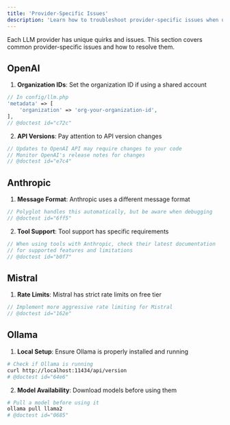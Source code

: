 ```yaml
---
title: 'Provider-Specific Issues'
description: 'Learn how to troubleshoot provider-specific issues when using Polyglot.'
---
```


Each LLM provider has unique quirks and issues. This section covers common provider-specific issues and how to resolve them.


## OpenAI

1. **Organization IDs**: Set the organization ID if using a shared account
```php
// In config/llm.php
'metadata' => [
    'organization' => 'org-your-organization-id',
],
// @doctest id="c72c"
```

2. **API Versions**: Pay attention to API version changes
```php
// Updates to OpenAI API may require changes to your code
// Monitor OpenAI's release notes for changes
// @doctest id="e7c4"
```

## Anthropic

1. **Message Format**: Anthropic uses a different message format
```php
// Polyglot handles this automatically, but be aware when debugging
// @doctest id="6ff5"
```

2. **Tool Support**: Tool support has specific requirements
```php
// When using tools with Anthropic, check their latest documentation
// for supported features and limitations
// @doctest id="b0f7"
```

## Mistral

1. **Rate Limits**: Mistral has strict rate limits on free tier
```php
// Implement more aggressive rate limiting for Mistral
// @doctest id="162e"
```


## Ollama

1. **Local Setup**: Ensure Ollama is properly installed and running
```bash
# Check if Ollama is running
curl http://localhost:11434/api/version
# @doctest id="64e6"
```

2. **Model Availability**: Download models before using them
```bash
# Pull a model before using it
ollama pull llama2
# @doctest id="0685"
```

